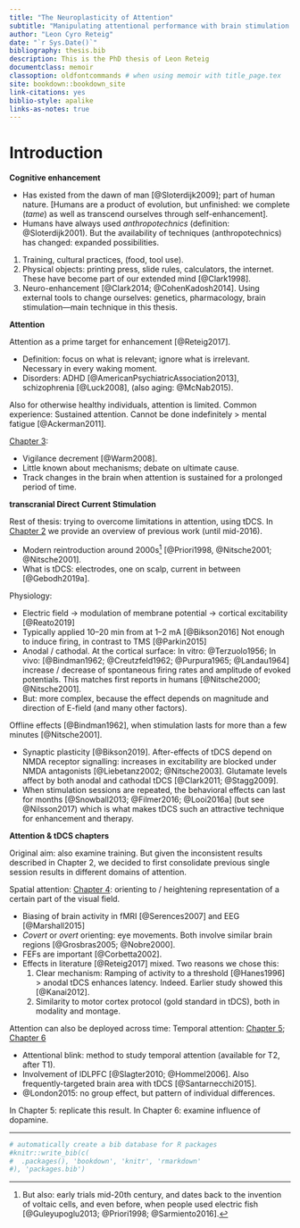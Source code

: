 ```yaml
--- 
title: "The Neuroplasticity of Attention"
subtitle: "Manipulating attentional performance with brain stimulation and mental fatigue"
author: "Leon Cyro Reteig"
date: "`r Sys.Date()`"
bibliography: thesis.bib
description: This is the PhD thesis of Leon Reteig
documentclass: memoir
classoption: oldfontcommands # when using memoir with title_page.tex
site: bookdown::bookdown_site
link-citations: yes
biblio-style: apalike
links-as-notes: true
---
```


# Introduction {#intro-general}

<!-- In first paragraph; immediately state goal of thesis? -->

__Cognitive enhancement__

- Has existed from the dawn of man [@Sloterdijk2009]; part of human nature. [Humans are a product of evolution, but unfinished: we complete (_tame_) as well as transcend ourselves through self-enhancement].
- Humans have always used _anthropotechnics_ (definition: @Sloterdijk2001). But the availability of techniques (anthropotechnics) has changed: expanded possibilities.

1. Training, cultural practices, (food, tool use). 
2. Physical objects: printing press, slide rules, calculators, the internet. These have become part of our extended mind [@Clark1998].
3. Neuro-enhancement [@Clark2014; @CohenKadosh2014]. Using external tools to change ourselves: genetics, pharmacology, brain stimulation---main technique in this thesis.

__Attention__

Attention as a prime target for enhancement [@Reteig2017].

- Definition: focus on what is relevant; ignore what is irrelevant. Necessary in every waking moment.
- Disorders: ADHD [@AmericanPsychiatricAssociation2013], schizophrenia [@Luck2008], (also aging: @McNab2015). 
    
Also for otherwise healthy individuals, attention is limited. Common experience: Sustained attention. Cannot be done indefinitely > mental fatigue [@Ackerman2011].

[Chapter 3](#MFBrain):
  
  - Vigilance decrement [@Warm2008].
  - Little known about mechanisms; debate on ultimate cause. 
  - Track changes in the brain when attention is sustained for a prolonged period of time.

__transcranial Direct Current Stimulation__

Rest of thesis: trying to overcome limitations in attention, using tDCS. In [Chapter 2](#tDCS_att_review) we provide an overview of previous work (until mid-2016).

  - Modern reintroduction around 2000s[^tDCS-hist] [@Priori1998, @Nitsche2001; @Nitsche2001].
  - What is tDCS: electrodes, one on scalp, current in between [@Gebodh2019a].
  
Physiology:

  - Electric field -> modulation of membrane potential -> cortical excitability [@Reato2019]
  - Typically applied 10--20 min from at 1--2 mA [@Bikson2016] Not enough to induce firing, in contrast to TMS [@Parkin2015]
  - Anodal / cathodal. At the cortical surface: In vitro: @Terzuolo1956; In vivo: [@Bindman1962; @Creutzfeld1962; @Purpura1965; @Landau1964]  increase / decrease of spontaneous firing rates and amplitude of evoked potentials. This matches first reports in humans [@Nitsche2000; @Nitsche2001]. 
  - But: more complex, because the effect depends on magnitude and direction of E-field (and many other factors). 

Offline effects [@Bindman1962], when stimulation lasts for more than a few minutes [@Nitsche2001].

  - Synaptic plasticity [@Bikson2019]. After-effects of tDCS depend on NMDA receptor signalling: increases in excitability are blocked under NMDA antagonists [@Liebetanz2002; @Nitsche2003]. Glutamate levels affect by both anodal and cathodal tDCS [@Clark2011; @Stagg2009].
  - When stimulation sessions are repeated, the behavioral effects can last for months [@Snowball2013; @Filmer2016; @Looi2016a] (but see @Nilsson2017) which is what makes tDCS such an attractive technique for enhancement and therapy.

[^tDCS-hist]: But also: early trials mid-20th century, and dates back to the invention of voltaic cells, and even before, when people used electric fish [@Guleyupoglu2013; @Priori1998; @Sarmiento2016].

<!-- Figure with electrodes and device, waveform, and head model? -->

__Attention & tDCS chapters__

Original aim: also examine training. But given the inconsistent results described in Chapter 2, we decided to first consolidate previous single session results in different domains of attention.

Spatial attention: [Chapter 4](#sacc-tDCS): orienting to / heightening representation of a certain part of the visual field.
  
  - Biasing of brain activity in fMRI [@Serences2007] and EEG [@Marshall2015]
  - _Covert_ or _overt_ orienting: eye movements. Both involve similar brain regions [@Grosbras2005; @Nobre2000].
  - FEFs are important [@Corbetta2002]. 
  - Effects in literature [@Reteig2017] mixed. Two reasons we chose this:
      1. Clear mechanism: Ramping of activity to a threshold [@Hanes1996] > anodal tDCS enhances latency. Indeed. Earlier study showed this [@Kanai2012].
      2. Similarity to motor cortex protocol (gold standard in tDCS), both in modality and montage.

Attention can also be deployed across time: Temporal attention: [Chapter 5](#AB_tDCS-EEG); [Chapter 6](#AB_tDCS-sEBR)

  - Attentional blink: method to study temporal attention (available for T2, after T1).
  - Involvement of lDLPFC [@Slagter2010; @Hommel2006]. Also frequently-targeted brain area with tDCS [@Santarnecchi2015].
  - @London2015: no group effect, but pattern of individual differences.
  
  In Chapter 5: replicate this result. In Chapter 6: examine influence of dopamine.

---

```r
# automatically create a bib database for R packages
#knitr::write_bib(c(
#  .packages(), 'bookdown', 'knitr', 'rmarkdown'
#), 'packages.bib')
```
